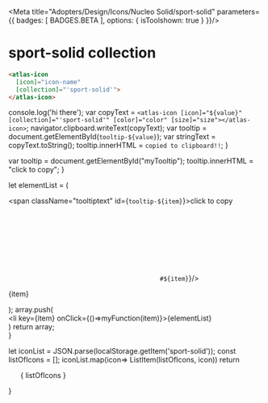 
<Meta title="Adopters/Design/Icons/Nucleo Solid/sport-solid" parameters={{ badges: [ BADGES.BETA ], options: { isToolshown: true } }}/>

# sport-solid collection

```html
<atlas-icon 
  [icon]="icon-name"  
  [collection]="'sport-solid'">
</atlas-icon>

```

<style>
{`
/* NOTE: This css is generated by Nucleo */
ul {
  display: flex;
  flex-wrap: wrap;
  justify-content: center;
  padding-left: 0;
}

ul li {
  border-radius: .4em;
  transition: background-color .2s;
  user-select: none;
  overflow: hidden;
  text-align: center;
  padding: 2em 1em 1em;
}

ul li:hover {
  background: hsla(0, 0%, 0%, 0.05);
  cursor: pointer;
}

ul p {
  display: block;
  font-size: 0.75rem;
  color: hsla(0, 0%, 0%, 0.5);
  user-select: text;
  cursor: pointer;
  max-width: 6rem;
  padding: 8px 0 4px;
}

ul p::selection {
  background: hsl(230, 93%, 66%);
  color: #fff;
}

ul p::-moz-selection {
  background: hsl(230, 93%, 66%);
  color: #fff;
}

.svg-wrapper {
  font-size: 32px;
}

.svg-wrapper svg {
  display: block;
  margin: 0 auto 10px;
}

/* --------------------------------

Icons

-------------------------------- */

:root {
  --icon-color-primary: inherit;
  --icon-color-secondary: currentColor;
}

.icon {
  display: inline-block;
  color: var(--icon-color-primary); /* icon primary color */
  height: 1em;
  width: 1em;
  line-height: 1;
  flex-shrink: 0;
  max-width: initial;
}

.icon use {
  /* icon secondary color */
  fill: var(--icon-color-secondary);
  stroke: var(--icon-color-secondary);
}

.css-122ju8q {
    padding: 0;
}

.icon-name {
    font-size: 12px;
}

/* --------------------------------

Caps/Corners

-------------------------------- */

.icon use {
  --icon-stroke-linecap-butt: butt;
  stroke-miterlimit: 10;
  stroke-linecap: square;
  stroke-linejoin: miter;
}

.stroke-round use {
  --icon-stroke-linecap-butt: round;
  stroke-linecap: round;
  stroke-linejoin: round;
}

/* --------------------------------

Tooltip

-------------------------------- */

.tooltip {
  position: relative;
  display: inline-block;
}

.tooltip .tooltiptext {
  visibility: hidden;
  width: 100%;
  background-color: #f6f9fc;
  color: #242323;
  text-align: center;
  padding: 3px;
  position: absolute;
  z-index: 1;
  bottom: 84%;
  left: 50%;
  margin-left: -75px;
  opacity: 0;
  transition: opacity 0.3s;
  font-size: 11px;
  justify-content: center;
  display: flex;
  align-items: center;
}

.tooltip:hover .tooltiptext {
  visibility: visible;
  opacity: 1;
}
    
    `}
</style>


  console.log('hi there');
  var copyText = `<atlas-icon [icon]="${value}" [collection]="'sport-solid'" [color]="color" [size]="size"></atlas-icon>`;
  navigator.clipboard.writeText(copyText);
  var tooltip = document.getElementById(`tooltip-${value}`);
  var stringText = copyText.toString();
  tooltip.innerHTML = `copied to clipboard!!`;
}

  var tooltip = document.getElementById("myTooltip");
  tooltip.innerHTML = "click to copy";
}

  let elementList = (
      <div>
          <span className="tooltiptext" id={`tooltip-${item}`}>click to copy</span>
          <div className="svg-wrapper">
          <svg className="icon">
            <use href={`#${item}`}/>
          </svg>
          </div>
          <p  data-folder="">
          {item}
          </p> 
      </div>
  );
  array.push( <div className="tooltip" key={item}><li key={item} onClick={()=>myFunction(item)}>{elementList}</li></div>)
  return array;   
}

  let iconList = JSON.parse(localStorage.getItem('sport-solid'));
  const listOfIcons = [];
  iconList.map(icon=> ListItem(listOfIcons, icon))
  return <ul>{ listOfIcons }</ul>
}

<Base/>
<svg xmlns="http://www.w3.org/2000/svg">
  <defs>
    <symbol id="archery-target" viewBox="0 0 24 24">
      <path fill="currentColor" d="m20.888 7.172-3.436 3.437-2.25-.751-1.035 1.036c.524.736.833 1.635.833 2.606 0 2.482-2.018 4.5-4.5 4.5A4.505 4.505 0 0 1 6 13.5C6 11.018 8.018 9 10.5 9c.97 0 1.87.309 2.607.834l1.035-1.036-.75-2.25 3.436-3.436.75 2.25L18.97 3.97l1.06 1.06-1.392 1.392 2.25.75Zm-8.864 3.744A3.003 3.003 0 0 0 7.5 13.5c0 1.655 1.345 3 3 3a3.003 3.003 0 0 0 2.584-4.523l-1.14 1.139c.033.124.056.25.056.384a1.5 1.5 0 1 1-1.5-1.5c.133 0 .26.023.384.056l1.14-1.14Z"/>
      <path fill="currentColor" d="M10.5 21C6.364 21 3 17.636 3 13.5S6.364 6 10.5 6c.281 0 .56.016.832.046l.745.081-.164 1.491-.745-.081A6.007 6.007 0 0 0 4.5 13.5c0 3.308 2.692 6 6 6a6.007 6.007 0 0 0 5.963-6.668l-.082-.746 1.491-.164.082.745c.03.274.046.552.046.833 0 4.136-3.364 7.5-7.5 7.5Z"/>
    </symbol>
    <symbol id="baseball" viewBox="0 0 24 24">
      <path fill="currentColor" d="m14.891 16.868 1.208-.563A9.058 9.058 0 0 0 18 18.689a8.946 8.946 0 0 1-12 0 9.06 9.06 0 0 0 1.901-2.384l1.208.563.475-1.02-1.212-.565a8.98 8.98 0 0 0 .6-2.72h1.34v-1.126h-1.34a8.917 8.917 0 0 0-.6-2.72l1.212-.566-.475-1.02-1.208.564A9.06 9.06 0 0 0 6 5.31a8.945 8.945 0 0 1 12 0 9.059 9.059 0 0 0-1.9 2.385l-1.208-.563-.475 1.019 1.213.566a8.914 8.914 0 0 0-.6 2.72h-1.341v1.125h1.34c.057.933.26 1.851.6 2.72l-1.212.567.475 1.02Z"/>
      <path fill="currentColor" d="M4.969 6.397a8.956 8.956 0 0 0 0 11.205 7.538 7.538 0 0 0 1.566-1.934l-1.165-.544.48-1.019 1.163.542c.253-.669.409-1.37.462-2.085H6.188v-1.125h1.284a7.446 7.446 0 0 0-.463-2.085l-1.159.543-.48-1.02 1.165-.543a7.538 7.538 0 0 0-1.566-1.935Zm14.062 0a7.537 7.537 0 0 0-1.566 1.935l1.165.543-.48 1.02-1.162-.543a7.446 7.446 0 0 0-.463 2.085h1.288v1.125h-1.284c.053.714.21 1.416.463 2.085l1.162-.542.476 1.02-1.165.543c.412.727.94 1.38 1.566 1.934a8.956 8.956 0 0 0 0-11.205Z"/>
    </symbol>
    <symbol id="basketball" viewBox="0 0 24 24">
      <path fill="currentColor" d="M12 3c-4.95 0-9 4.05-9 9s4.05 9 9 9 9-4.05 9-9-4.05-9-9-9Zm4.575 9.75c.15 1.35.675 2.625 1.425 3.75-.3.375-.675.75-1.05 1.125-1.125-1.425-1.8-3.075-1.95-4.875h-2.25v6.675c-.225 0-.525.075-.75.075-.225 0-.525 0-.75-.075V12.75H9c-.15 1.8-.825 3.45-1.95 4.875-.375-.375-.75-.75-1.05-1.125.825-1.125 1.35-2.4 1.425-3.75h-2.85C4.5 12.525 4.5 12.225 4.5 12c0-.225 0-.525.075-.75H7.5C7.35 9.9 6.825 8.625 6 7.5c.3-.375.675-.75 1.05-1.125C8.175 7.8 8.85 9.45 9 11.25h2.25V4.575c.225-.075.525-.075.75-.075.225 0 .525 0 .75.075v6.675H15c.15-1.8.825-3.45 1.95-4.875.375.375.75.75 1.05 1.125-.825 1.125-1.35 2.4-1.425 3.75H19.5c0 .225.075.525.075.75 0 .225 0 .525-.075.75h-2.925Z"/>
    </symbol>
    <symbol id="golf-ball" viewBox="0 0 24 24">
      <path fill="currentColor" d="M17.25 8.25a5.25 5.25 0 1 1-10.5 0 5.25 5.25 0 0 1 10.5 0Zm-6 8.164-1.5-2.164h4.5l-1.5 2.25v3.75a.75.75 0 1 1-1.5 0v-3.836Z"/>
    </symbol>
    <symbol id="medal" viewBox="0 0 24 24">
      <path fill="currentColor" d="M11.269 7.537 9 3H3.75l3.225 6.45a7.466 7.466 0 0 1 4.294-1.913Zm1.462 0L15 3h5.25l-3.225 6.45a7.465 7.465 0 0 0-4.294-1.913Zm-4.064 2.474a6 6 0 1 1 6.666 9.977 6 6 0 0 1-6.666-9.977ZM12 16.787l1.763.927-.338-1.964 1.428-1.39-1.971-.287L12 12.286l-.879 1.787-1.971.287 1.425 1.39-.338 1.963L12 16.787Z"/>
    </symbol>
    <symbol id="soccer-ball" viewBox="0 0 24 24">
      <path fill="currentColor" d="m10.5 14.25-1.5-3L12 9l3 2.25-1.5 3h-3Z"/>
      <path fill="currentColor" d="M7 4.517A9 9 0 0 1 12 3a9.01 9.01 0 0 1 9 9A9 9 0 1 1 7 4.517Zm8.174 11.852 2.877.043A7.45 7.45 0 0 0 19.5 12v-.005l-2.364-1.664.93-2.723a7.53 7.53 0 0 0-3.756-2.74L12 6.6 9.69 4.868a7.53 7.53 0 0 0-3.757 2.74l.931 2.723L4.5 11.995V12a7.45 7.45 0 0 0 1.449 4.412l2.877-.043.849 2.756c1.51.497 3.14.497 4.65 0l.849-2.756Z"/>
    </symbol>
    <symbol id="tennis-ball" viewBox="0 0 24 24">
      <path fill="currentColor" d="M15.785 8.333A8.969 8.969 0 0 0 15 12a8.97 8.97 0 0 0 3.006 6.692 8.962 8.962 0 0 1-12.006 0A8.97 8.97 0 0 0 8.215 8.333 8.97 8.97 0 0 0 6 5.308a8.962 8.962 0 0 1 12 0 8.97 8.97 0 0 0-2.215 3.025Z"/>
      <path fill="currentColor" d="M4.966 6.395a8.975 8.975 0 0 0 0 11.21A7.476 7.476 0 0 0 7.5 12a7.476 7.476 0 0 0-2.534-5.605Zm14.068 0a7.466 7.466 0 0 0 0 11.21 8.975 8.975 0 0 0 0-11.21Z"/>
    </symbol>
    <symbol id="trophy" viewBox="0 0 24 24">
      <path fill="currentColor" d="M4.5 3h15a.75.75 0 0 1 .75.75V7.5a3 3 0 0 1-3 3h-.06a5.25 5.25 0 0 1-4.44 4.44v2.31h-1.5v-2.31a5.25 5.25 0 0 1-4.44-4.44h-.06a3 3 0 0 1-3-3V3.75A.75.75 0 0 1 4.5 3Zm.75 1.5v3A1.5 1.5 0 0 0 6.75 9V4.5h-1.5Zm13.06 4.06a1.5 1.5 0 0 0 .44-1.06v-3h-1.5V9a1.5 1.5 0 0 0 1.06-.44ZM10.5 18h3c3.75 0 3.75 3 3.75 3H6.75s0-3 3.75-3Z"/>
    </symbol>
    <symbol id="volleyball" viewBox="0 0 24 24">
      <path fill="currentColor" d="M11.222 6.553c.016-.277.051-.553.103-.825a8.987 8.987 0 0 1 1.03-2.71 8.988 8.988 0 0 1 8.541 7.66c-3.783-4.103-6.888-4.575-9.675-4.125ZM9.853 5.434a10.16 10.16 0 0 0 1.177 6.604 10.004 10.004 0 0 1-3.059 1.708c-2.1-2.885-1.95-7.008-1.12-9.121a8.935 8.935 0 0 1 3.768-1.508c-.346.74-.603 1.517-.766 2.317Z"/>
      <path fill="currentColor" d="M20.937 13.03a8.943 8.943 0 0 1-1.022 3.257 10.293 10.293 0 0 0-1.234-1.714 10.248 10.248 0 0 0-6.225-3.055c-.6-1.072-1-2.244-1.18-3.46 3.098-.541 5.89.256 9.661 4.973Zm-5.205 1.107a10.154 10.154 0 0 0-3.517-1.139 10.265 10.265 0 0 1-6.459 2.631c-.7-.004-1.399-.079-2.084-.225a9.007 9.007 0 0 0 2.175 3.146c5.937.094 8.323-1.6 9.885-4.413Z"/>
      <path fill="currentColor" d="M17.567 15.573a6.586 6.586 0 0 0-.6-.579c-1.583 2.785-3.957 4.687-9.066 5.012A8.98 8.98 0 0 0 18.966 17.7a8.946 8.946 0 0 0-1.4-2.127ZM6.285 14.094a5.207 5.207 0 0 1-.529.035 8.92 8.92 0 0 1-2.585-.392 8.94 8.94 0 0 1 1.688-7.2 11.938 11.938 0 0 0 1.534 7.547l-.108.01Z"/>
    </symbol>
  </defs>
</svg>































